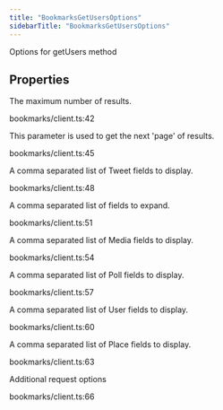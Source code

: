 ```yaml
---
title: "BookmarksGetUsersOptions"
sidebarTitle: "BookmarksGetUsersOptions"
---
```


Options for getUsers method

## Properties

<ParamField name="maxResults" type="number">
The maximum number of results.
</ParamField>



bookmarks/client.ts:42


<ParamField name="paginationToken" type="string">
This parameter is used to get the next 'page' of results.
</ParamField>



bookmarks/client.ts:45


<ParamField name="tweetfields" type="string[]">
A comma separated list of Tweet fields to display.
</ParamField>



bookmarks/client.ts:48


<ParamField name="expansions" type="string[]">
A comma separated list of fields to expand.
</ParamField>



bookmarks/client.ts:51


<ParamField name="mediafields" type="string[]">
A comma separated list of Media fields to display.
</ParamField>



bookmarks/client.ts:54


<ParamField name="pollfields" type="string[]">
A comma separated list of Poll fields to display.
</ParamField>



bookmarks/client.ts:57


<ParamField name="userfields" type="string[]">
A comma separated list of User fields to display.
</ParamField>



bookmarks/client.ts:60


<ParamField name="placefields" type="string[]">
A comma separated list of Place fields to display.
</ParamField>



bookmarks/client.ts:63


<ParamField name="requestOptions" type="[RequestOptions](/xdks/typescript/reference/interfaces/RequestOptions)">
Additional request options
</ParamField>



bookmarks/client.ts:66
